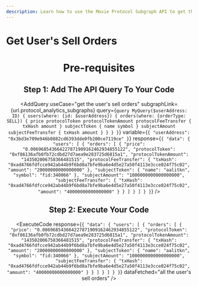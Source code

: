 ```yaml
---
description: Learn how to use the Moxie Protocol Subgraph API to get the user's sell orders.
---
```



# Get User's Sell Orders

<Header
  useCase="get the user's sell orders"
  apiName="Moxie Protocol Subgraph"
/>

# Pre-requisites

<Prerequisites apiName="Moxie Protocol Subgraph" />

## Step 1: Add The API Query To Your Code

<AddQuery
  useCase="get the user's sell orders"
  subgraphLink={url.protocol_analytics_subgraphs}
  query={`query MyQuery($userAddress: ID) {
  users(where: {id: $userAddress}) {
    orders(where: {orderType: SELL}) {
      price
      protocolToken
      protocolTokenAmount
      protocolFeeTransfer {
        txHash
        amount
      }
      subjectToken {
        name
        symbol
      }
      subjectAmount
      subjectFeeTransfer {
        txHash
        amount
      }
    }
  }
}`}
  variable={`{
  "userAddress": "0x3bd3e709e946b0882cd6393dde0fb200ce7119ce"
}`}
  response={`{
  "data": {
    "users": [
      {
        "orders": [
          {
            "price": "0.006968543664227871909162462934855122",
            "protocolToken": "0xf86136afb0fb72cdbd27d7aea9e283725d6815a1",
            "protocolTokenAmount": "143502006758366481515",
            "protocolFeeTransfer": {
              "txHash": "0xad4766fdfcce942ab44b9f6bd8a7bfe9ba6e4d5e27a50f4113e3cce024f75c02",
              "amount": "20000000000000000"
            },
            "subjectToken": {
              "name": "aalitkn",
              "symbol": "fid:340066"
            },
            "subjectAmount": "1000000000000000000",
            "subjectFeeTransfer": {
              "txHash": "0xad4766fdfcce942ab44b9f6bd8a7bfe9ba6e4d5e27a50f4113e3cce024f75c02",
              "amount": "40000000000000000"
            }
          }
        ]
      }
    ]
  }
}`}
/>

## Step 2: Execute Your Code

<ExecuteCode
  response={`{
  "data": {
    "users": [
      {
        "orders": [
          {
            "price": "0.006968543664227871909162462934855122",
            "protocolToken": "0xf86136afb0fb72cdbd27d7aea9e283725d6815a1",
            "protocolTokenAmount": "143502006758366481515",
            "protocolFeeTransfer": {
              "txHash": "0xad4766fdfcce942ab44b9f6bd8a7bfe9ba6e4d5e27a50f4113e3cce024f75c02",
              "amount": "20000000000000000"
            },
            "subjectToken": {
              "name": "aalitkn",
              "symbol": "fid:340066"
            },
            "subjectAmount": "1000000000000000000",
            "subjectFeeTransfer": {
              "txHash": "0xad4766fdfcce942ab44b9f6bd8a7bfe9ba6e4d5e27a50f4113e3cce024f75c02",
              "amount": "40000000000000000"
            }
          }
        ]
      }
    ]
  }
}`}
  dataFetched="all the user's sell orders"
/>

<DeveloperSupport />
